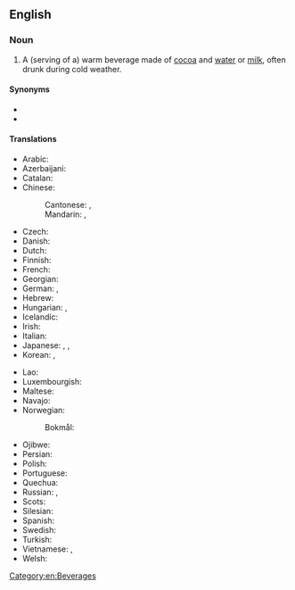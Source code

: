 {{also|hot-chocolate}}
==English==
{{wikipedia}}

===Noun===
{{en-noun|~}}

# A (serving of a) warm beverage made of [[cocoa]] and [[water]] or [[milk]], often drunk during cold weather.

====Synonyms====
* {{l|en|hot cocoa}}
* {{l|en|cocoa}}

====Translations====
{{trans-top|beverage}}
* Arabic: {{t|ar|شُكُولَاتَة سَاخِنَة|f|tr=šukūlāta sāḵina}}
* Azerbaijani: {{t+|az|kakao}}
* Catalan: {{t|ca|xocolata desfeta|f}}
* Chinese:
*: Cantonese: {{t|yue|熱朱古力|sc=Hani}}, {{t|yue|热朱古力|tr=jit6 zyu1 gu2-1 lik6-1|sc=Hani}}
*: Mandarin: {{t|cmn|熱巧克力|sc=Hani}}, {{t|cmn|热巧克力|tr=rè qiǎokèlì|sc=Hani}}
* Czech: {{t|cs|horká čokoláda|f}}
* Danish: {{t|da|varm kakao|c}}
* Dutch: {{t|nl|warme choco}}
* Finnish: {{t+|fi|kaakao}}
* French: {{t+|fr|chocolat chaud|m}}
* Georgian: {{t|ka|ცხელი შოკოლადი|sc=Geor}}
* German: {{t+|de|Kakao|m}}, {{t|de|heiße Schokolade|f}}
* Hebrew: {{t+|he|שוקו|m|tr=shóko|sc=Hebr}}
* Hungarian: {{t+|hu|forró csokoládé}}, {{t+|hu|kakaó}}
* Icelandic: {{t|is|heitt kakó}}
* Irish: {{t|ga|seacláid the}}
* Italian: {{t|it|cioccolata calda}}
* Japanese: {{t+|ja|ココア|tr=kokoa|sc=Jpan}}, {{t+|ja|ホットチョコレート|tr=hottochokorēto|sc=Jpan}}, {{t|ja|ホットチョコ|tr=hotto choko|sc=Jpan}}
* Korean: {{t|ko|핫초코|sc=Kore}}, {{t+|ko|코코아|sc=Kore}}
{{trans-mid}}
* Lao: {{t|lo|ເລດຮ້ອນ|sc=Laoo}}
* Luxembourgish: {{t|lb|schockelaskaffi}}
* Maltese: {{t|mt|xarba taċ-ċikkulata|f}}
* Navajo: {{t|nv|gohwééh hashtłʼishí}}
* Norwegian:
*: Bokmål: {{t+|nb|kakao}}
* Ojibwe: {{t|oj|miskwaaboo}}
* Persian: {{t+|fa|شکلات داغ|tr=šukulât-e dâğ|sc=fa-Arab}}
* Polish: {{t|pl|gorąca czekolada}}
* Portuguese: {{t|pt|chocolate quente|m}}
* Quechua: {{t|qu|kakawa upyana}}
* Russian: {{t|ru|горя́чий шокола́д|m}}, {{t+|ru|кака́о|n}}
* Scots: {{t|sco|het chocolate}}
* Silesian: {{t|szl|gorko szekulada}}
* Spanish: {{t+|es|chocolate|m}}
* Swedish: {{t+|sv|varm choklad}}
* Turkish: {{t|tr|sıcak çikolata}}
* Vietnamese: {{t|vi|nước sôcôla}}, {{t|vi|sôcôla nóng}}
* Welsh: {{t|cy|siocled poeth|m}}
{{trans-bottom}}

[[Category:en:Beverages]]